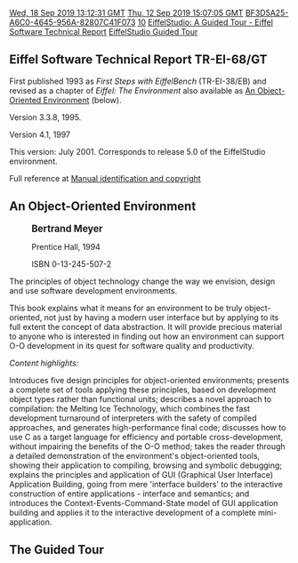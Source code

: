 [[Property:modification_date|Wed, 18 Sep 2019 13:12:31 GMT]]
[[Property:publication_date|Thu, 12 Sep 2019 15:07:05 GMT]]
[[Property:uuid|BF3D5A25-A6C0-4645-956A-82807C41F073]]
[[Property:weight|10]]
[[Property:title|EiffelStudio: A Guided Tour - Eiffel Software Technical Report]]
[[Property:link_title|EiffelStudio Guided Tour]]

==Eiffel Software Technical Report TR-EI-68/GT ==

First published 1993 as ''First Steps with EiffelBench'' (TR-EI-38/EB) and revised as a chapter of ''Eiffel: The Environment''  also available as [[#An_Object-Oriented_Environment|An Object-Oriented Environment]] (below). 

Version 3.3.8, 1995.

Version 4.1, 1997

This version: July 2001. Corresponds to release 5.0 of the EiffelStudio environment.

Full reference at [[Manual_identification_and_copyright|Manual identification and copyright]]

==An Object-Oriented Environment ==

:<big>'''Bertrand Meyer'''</big>

:Prentice Hall, 1994 

:ISBN 0-13-245-507-2

The principles of object technology change the way we envision, design and use software development environments.

This book explains what it means for an environment to be truly object-oriented, not just by having a modern user interface but by applying to its full extent the concept of data abstraction. It will provide precious material to anyone who is interested in finding out how an environment can support O-O development in its quest for software quality and productivity.

''Content highlights: ''

Introduces five design principles for object-oriented environments; presents a complete set of tools applying these principles, based on development object types rather than functional units; describes a novel approach to compilation: the Melting Ice Technology, which combines the fast development turnaround of interpreters with the safety of compiled approaches, and generates high-performance final code; discusses how to use C as a target language for efficiency and portable cross-development, without impairing the benefits of the O-O method; takes the reader through a detailed demonstration of the environment's object-oriented tools, showing their application to compiling, browsing and symbolic debugging; explains the principles and application of GUI (Graphical User Interface) Application Building, going from mere 'interface builders' to the interactive construction of entire applications - interface and semantics; and introduces the Context-Events-Command-State model of GUI application building and applies it to the interactive development of a complete mini-application.

==The Guided Tour==

{{Note|The Guided Tour to EiffelStudio [[EiffelStudio_tutorials|starts here]]}}
